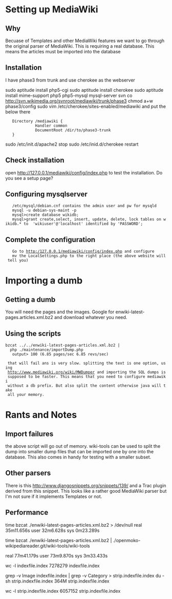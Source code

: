 = Setting up MediaWiki =

== Why ==

Becuase of Templates and other MediaWiki features we want to go through
the original parser of MediaWiki. This is requiring a real database. This
means the articles must be imported into the database

== Installation ==

I have phase3 from trunk and use cherokee as the webserver

sudo aptitude install php5-cgi
sudo aptitude install cherokee
sudo aptitude install mime-support php5 php5-mysql mysql-server
svn co http://svn.wikimedia.org/svnroot/mediawiki/trunk/phase3
chmod a+w phase3/config
sudo vim /etc/cherokee/sites-enabled/mediawiki and put the below there
    Directory /mediawiki {
              Handler common
              DocumentRoot /dir/to/phase3-trunk
    }

sudo /etc/init.d/apache2 stop
sudo /etc/inid.d/cherokee restart

== Check installation ==
open http://127.0.0.1/mediawiki/config/index.php to test the installation. Do
you see a setup page?

== Configuring mysqlserver ==
    /etc/mysql/debian.cnf contains the admin user and pw for mysqld
    mysql -u debian-sys-maint -p
    mysql>create database wikidb;
    mysql>grant create,select, insert, update, delete, lock tables on wikidb.* to  'wikiuser'@'localhost' identified by 'PASSWORD';

== Complete the configuration ==
    Go to http:/127.0.0.1/mediawiki/config/index.php and configure
    mv the LocalSettings.php to the right place (the above website will tell you)


= Importing a dumb =
== Getting a dumb ==
You will need the pages and the images. Google for enwiki-latest-pages.articles.xml.bz2
and download whatever you need.

== Using the scripts ==
 bzcat ../../enwiki-latest-pages-articles.xml.bz2 |  php ./maintenance/importDump.php 
    output> 100 (6.85 pages/sec 6.85 revs/sec)

  that will fail ans is very slow. splitting the text is one option, using
  http://www.mediawiki.org/wiki/MWDumper and importing the SQL dumps is
  supposed to be faster. This means that you need to configure mediawiki
  without a db prefix. But also split the content otherwise java will take
  all your memory.

= Rants and Notes =

== Import failures ==
the above script will go out of memory. wiki-tools can be used to split the dump
into smaller dump files that can be imported one by one into the database. This
also comes in handy for testing with a smaller subset.

== Other parsers ==
There is this http://www.djangosnippets.org/snippets/139/ and a Trac plugin
derived from this snippet. This looks like a rather good MediaWiki parser but
I'm not sure if it implements Templates or not.

== Performance ==
time bzcat ./enwiki-latest-pages-articles.xml.bz2 > /dev/null
real    35m11.656s
user    32m6.628s
sys     0m23.289s

time bzcat ./enwiki-latest-pages-articles.xml.bz2 | ./openmoko-wikipediareader.git/wiki-tools/wiki-tools 

real    77m41.179s
user    73m9.870s
sys     3m33.433s

wc -l indexfile.index 
7278279 indexfile.index

grep -v Image indexfile.index | grep -v Category > strip.indexfile.index
du -sh strip.indexfile.index 
364M	strip.indexfile.index

wc -l strip.indexfile.index 
6057152 strip.indexfile.index

